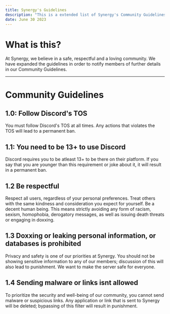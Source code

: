 ```yaml
---
title: Synergy's Guidelines
description: "This is a extended list of Synergy's Community Guidelines."
date: June 30 2023
---
```


# What is this?
At Synergy, we believe in a safe, respectful and a loving community. We have expanded the guidelines in order to notify members of further details in our Community Guidelines.

---

# Community Guidelines

## 1.0: Follow Discord's TOS 
You must follow Discord's TOS at all times. Any actions that violates the TOS will lead to a permanent ban.

## 1.1: You need to be 13+ to use Discord
Discord requires you to be atleast 13+ to be there on their platform. If you say that you are younger than this requirement or joke about it, it will result in a permanent ban.

## 1.2 Be respectful
Respect all users, regardless of your personal preferences. Treat others with the same kindness and consideration you expect for yourself. Be a decent human being.
This means strictly avoiding any form of racism, sexism, homophobia, derogatory messages, as well as issuing death threats or engaging in doxxing.

## 1.3 Doxxing or leaking personal information, or databases is prohibited
Privacy and safety is one of our priorities at Synergy. You should not be showing sensitive information to any of our members; discussion of this will also lead to punishment. We want to make the server safe for everyone.

## 1.4 Sending malware or links isnt allowed
To prioritize the security and well-being of our community, you cannot send malware or suspicious links. Any application or link that is sent to Synergy will be deleted; bypassing of this filter will result in punishment.

